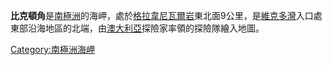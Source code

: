 {{coord|66|20|S|136|56|E|display=title}}

'''比克頓角'''是[[南極洲|南極洲]]的海岬，處於[[格拉韋尼瓦爾岩|格拉韋尼瓦爾岩]]東北面9公里，是[[維克多灣|維克多灣]]入口處東部沿海地區的北端，由[[澳大利亞|澳大利亞]]探險家率領的探險隊繪入地圖。

{{DEFAULTSORT:Cape Bickerton}}
[[Category:南極洲海岬|Category:南極洲海岬]]


{{AdélieLand-geo-stub}}